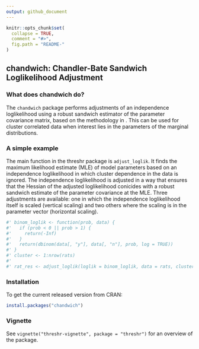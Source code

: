 ```yaml
---
output: github_document
---
```


<!-- README.md is generated from README.Rmd. Please edit that file -->

```r
knitr::opts_chunk$set(
  collapse = TRUE,
  comment = "#>",
  fig.path = "README-"
)
```

## chandwich: Chandler-Bate Sandwich Loglikelihood Adjustment

### What does chandwich do?

The `chandwich` package performs adjustments of an independence loglikelihood using a robust sandwich estimator of the parameter covariance matrix, based on the methodology in \href{http://dx.doi.org/10.1093/biomet/asm015}{Chandler and Beta (2007)}. This can be used for cluster correlated data when interest lies in the parameters of the marginal distributions.

### A simple example

The main function in the threshr package is `adjust_loglik`.  It finds the maximum likelihood estimate (MLE) of model parameters based on an independence loglikelihood in which cluster dependence in the data is ignored.  The independence loglikelihood is adjusted in a way that ensures that the Hessian of the adjusted loglikelihood conicides with a robust sandwich estimate of the parameter covariance at the MLE.  Three adjustments are available: one in which the independence loglikelihood itself is scaled (vertical scaling) and two others where the scaling is in the parameter vector (horizontal scaling).

```r
#' binom_loglik <- function(prob, data) {
#'   if (prob < 0 || prob > 1) {
#'     return(-Inf)
#'   }
#'   return(dbinom(data[, "y"], data[, "n"], prob, log = TRUE))
#' }
#' cluster <- 1:nrow(rats)
#'
#' rat_res <- adjust_loglik(loglik = binom_loglik, data = rats, cluster = cluster)
```

### Installation

To get the current released version from CRAN:

```r
install.packages("chandwich")
```

### Vignette

See `vignette("threshr-vignette", package = "threshr")` for an overview of the package.

